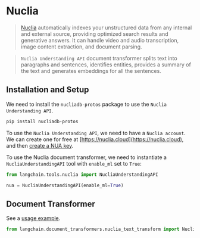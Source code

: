 # Nuclia

>[Nuclia](https://nuclia.com) automatically indexes your unstructured data from any internal
> and external source, providing optimized search results and generative answers. 
> It can handle video and audio transcription, image content extraction, and document parsing.

>`Nuclia Understanding API` document transformer splits text into paragraphs and sentences, 
> identifies entities, provides a summary of the text and generates embeddings for all the sentences.


## Installation and Setup

We need to install the `nucliadb-protos` package to use the `Nuclia Understanding API`.
```bash
pip install nucliadb-protos
```

To use the `Nuclia Understanding API`, we need to have a `Nuclia account`. 
We can create one for free at [https://nuclia.cloud](https://nuclia.cloud), 
and then [create a NUA key](https://docs.nuclia.dev/docs/docs/using/understanding/intro).

To use the Nuclia document transformer, we need to instantiate a `NucliaUnderstandingAPI`
tool with `enable_ml` set to `True`:

```python
from langchain.tools.nuclia import NucliaUnderstandingAPI

nua = NucliaUnderstandingAPI(enable_ml=True)
```

## Document Transformer

See a [usage example](/docs/integrations/document_transformers/nuclia_transformer).

```python
from langchain.document_transformers.nuclia_text_transform import NucliaTextTransformer
```
